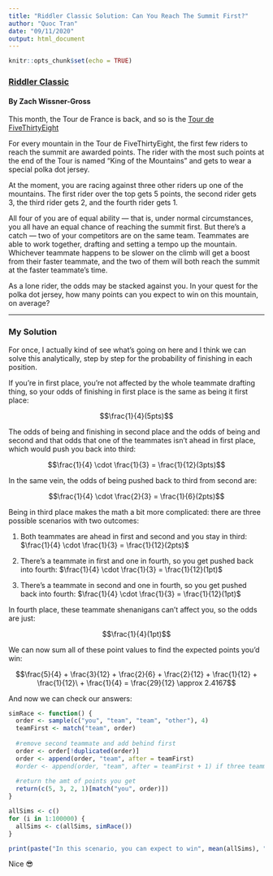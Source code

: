 ```yaml
---
title: "Riddler Classic Solution: Can You Reach The Summit First?"
author: "Quoc Tran"
date: "09/11/2020"
output: html_document
---
```


```r
knitr::opts_chunk$set(echo = TRUE)
```

### [Riddler Classic](https://fivethirtyeight.com/features/can-you-reach-the-summit-first/)

#### By Zach Wissner-Gross

This month, the Tour de France is back, and so is the [Tour de FiveThirtyEight](https://fivethirtyeight.com/features/can-you-win-the-tour-de-fivethirtyeight/)

For every mountain in the Tour de FiveThirtyEight, the first few riders to reach the summit are awarded points. The rider with the most such points at the end of the Tour is named “King of the Mountains” and gets to wear a special polka dot jersey.

At the moment, you are racing against three other riders up one of the mountains. The first rider over the top gets 5 points, the second rider gets 3, the third rider gets 2, and the fourth rider gets 1.

All four of you are of equal ability — that is, under normal circumstances, you all have an equal chance of reaching the summit first. But there’s a catch — two of your competitors are on the same team. Teammates are able to work together, drafting and setting a tempo up the mountain. Whichever teammate happens to be slower on the climb will get a boost from their faster teammate, and the two of them will both reach the summit at the faster teammate’s time.

As a lone rider, the odds may be stacked against you. In your quest for the polka dot jersey, how many points can you expect to win on this mountain, on average?

***

### My Solution

For once, I actually kind of see what's going on here and I think we can solve this analytically, step by step for the probability of finishing in each position.

If you're in first place, you're not affected by the whole teammate drafting thing, so your odds of finishing in first place is the same as being it first place:

$$\frac{1}{4}(5pts)$$

The odds of being and finishing in second place and the odds of being and second and that odds that one of the teammates isn't ahead in first place, which would push you back into third:

$$\frac{1}{4} \cdot \frac{1}{3} = \frac{1}{12}(3pts)$$

In the same vein, the odds of being pushed back to third from second are:

$$\frac{1}{4} \cdot \frac{2}{3} = \frac{1}{6}(2pts)$$

Being in third place makes the math a bit more complicated: there are three possible scenarios with two outcomes:

1. Both teammates are ahead in first and second and you stay in third: $\frac{1}{4} \cdot \frac{1}{3} = \frac{1}{12}(2pts)$

2. There's a teammate in first and one in fourth, so you get pushed back into fourth: $\frac{1}{4} \cdot \frac{1}{3} = \frac{1}{12}(1pt)$

2. There's a teammate in second and one in fourth, so you get pushed back into fourth: $\frac{1}{4} \cdot \frac{1}{3} = \frac{1}{12}(1pt)$

In fourth place, these teammate shenanigans can't affect you, so the odds are just:

$$\frac{1}{4}(1pt)$$

We can now sum all of these point values to find the expected points you'd win:

$$\frac{5}{4} + \frac{3}{12} + \frac{2}{6} + \frac{2}{12} + \frac{1}{12} + \frac{1}{12}\ + \frac{1}{4} = \frac{29}{12} \approx 2.4167$$

And now we can check our answers:

```r
simRace <- function() {
  order <- sample(c("you", "team", "team", "other"), 4)
  teamFirst <- match("team", order)
  
  #remove second teammate and add behind first
  order <- order[!duplicated(order)]
  order <- append(order, "team", after = teamFirst)
  #order <- append(order, "team", after = teamFirst + 1) if three teammates
  
  #return the amt of points you get
  return(c(5, 3, 2, 1)[match("you", order)])
}

allSims <- c()
for (i in 1:100000) {
  allSims <- c(allSims, simRace())
}

print(paste("In this scenario, you can expect to win", mean(allSims), "points, compared to", mean(c(5,3,2,1)), "points if there were no teammates."))
```

Nice 😎 
